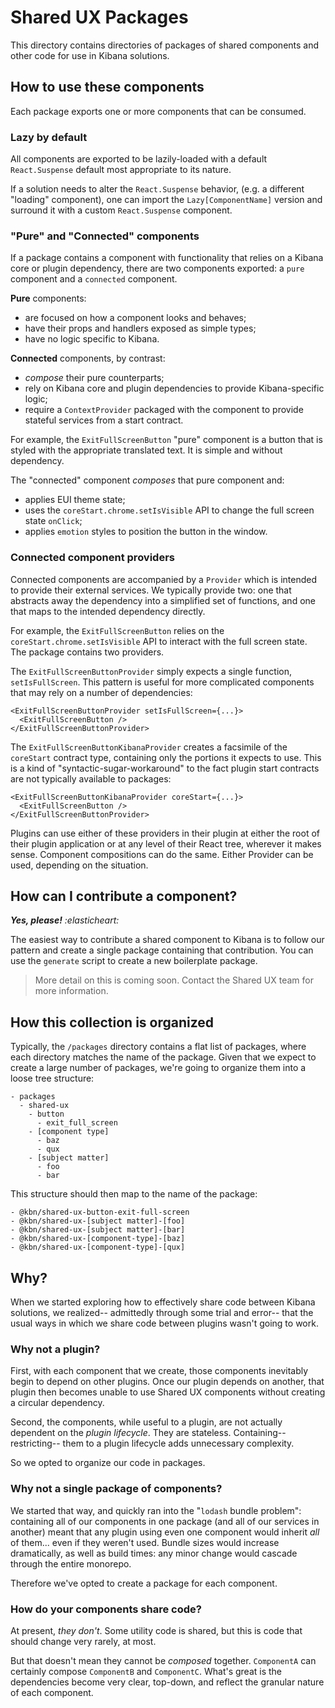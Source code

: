 # Shared UX Packages

This directory contains directories of packages of shared components and other code for use in Kibana solutions.

## How to use these components

Each package exports one or more components that can be consumed.

### Lazy by default

All components are exported to be lazily-loaded with a default `React.Suspense` default most appropriate to its nature.

If a solution needs to alter the `React.Suspense` behavior, (e.g. a different "loading" component), one can import the `Lazy[ComponentName]` version and surround it with a custom `React.Suspense` component.

### "Pure" and "Connected" components

If a package contains a component with functionality that relies on a Kibana core or plugin dependency, there are two components exported: a `pure` component and a `connected` component.

__Pure__ components:
- are focused on how a component looks and behaves;
- have their props and handlers exposed as simple types;
- have no logic specific to Kibana.

__Connected__ components, by contrast:
- *compose* their pure counterparts;
- rely on Kibana core and plugin dependencies to provide Kibana-specific logic;
- require a `ContextProvider` packaged with the component to provide stateful services from a start contract.

For example, the `ExitFullScreenButton` "pure" component is a button that is styled with the appropriate translated text.  It is simple and without dependency.

The "connected" component *composes* that pure component and:
- applies EUI theme state;
- uses the `coreStart.chrome.setIsVisible` API to change the full screen state `onClick`;
- applies `emotion` styles to position the button in the window.

### Connected component providers

Connected components are accompanied by a `Provider` which is intended to provide their external services.  We typically provide two: one that abstracts away the dependency into a simplified set of functions, and one that maps to the intended dependency directly.

For example, the `ExitFullScreenButton` relies on the `coreStart.chrome.setIsVisible` API to interact with the full screen state.  The package contains two providers.

The `ExitFullScreenButtonProvider` simply expects a single function, `setIsFullScreen`.  This pattern is useful for more complicated components that may rely on a number of dependencies:

```
<ExitFullScreenButtonProvider setIsFullScreen={...}>
  <ExitFullScreenButton />
</ExitFullScreenButtonProvider>
```

The `ExitFullScreenButtonKibanaProvider` creates a facsimile of the `coreStart` contract type, containing only the portions it expects to use.  This is a kind of "syntactic-sugar-workaround" to the fact plugin start contracts are not typically available to packages:

```
<ExitFullScreenButtonKibanaProvider coreStart={...}>
  <ExitFullScreenButton />
</ExitFullScreenButtonProvider>
```

Plugins can use either of these providers in their plugin at either the root of their plugin application or at any level of their React tree, wherever it makes sense.  Component compositions can do the same.  Either Provider can be used, depending on the situation.

## How can I contribute a component?

*__Yes, please!__ :elasticheart:*

The easiest way to contribute a shared component to Kibana is to follow our pattern and create a single package containing that contribution.  You can use the `generate` script to create a new boilerplate package.

> More detail on this is coming soon.  Contact the Shared UX team for more information.

## How this collection is organized

Typically, the `/packages` directory contains a flat list of packages, where each directory matches the name of the package.  Given that we expect to create a large number of packages, we're going to organize them into a loose tree structure:

```
- packages
  - shared-ux
    - button
      - exit_full_screen
    - [component type]
      - baz
      - qux
    - [subject matter]
      - foo
      - bar
```

This structure should then map to the name of the package:

```
- @kbn/shared-ux-button-exit-full-screen
- @kbn/shared-ux-[subject matter]-[foo]
- @kbn/shared-ux-[subject matter]-[bar]
- @kbn/shared-ux-[component-type]-[baz]
- @kbn/shared-ux-[component-type]-[qux]
```

## Why?

When we started exploring how to effectively share code between Kibana solutions, we realized-- admittedly through some trial and error-- that the usual ways in which we share code between plugins wasn't going to work.

### Why not a plugin?

First, with each component that we create, those components inevitably begin to depend on other plugins.  Once our plugin depends on another, that plugin then becomes unable to use Shared UX components without creating a circular dependency.

Second, the components, while useful to a plugin, are not actually dependent on the *plugin lifecycle*.  They are stateless.  Containing-- restricting-- them to a plugin lifecycle adds unnecessary complexity.

So we opted to organize our code in packages.

### Why not a single package of components?

We started that way, and quickly ran into the "`lodash` bundle problem": containing all of our components in one package (and all of our services in another) meant that any plugin using even one component would inherit *all* of them... even if they weren't used.  Bundle sizes would increase dramatically, as well as build times: any minor change would cascade through the entire monorepo.

Therefore we've opted to create a package for each component.

### How do your components share code?

At present, *they don't*.  Some utility code is shared, but this is code that should change very rarely, at most.

But that doesn't mean they cannot be *composed* together.  `ComponentA` can certainly compose `ComponentB` and `ComponentC`.  What's great is the dependencies become very clear, top-down, and reflect the granular nature of each component.

